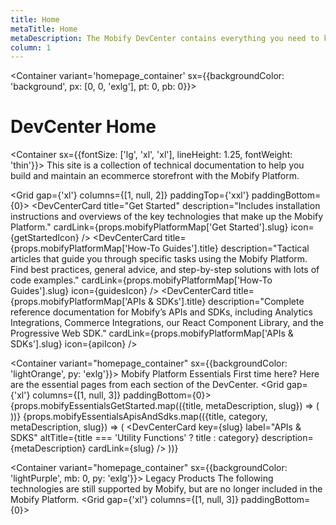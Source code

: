 ```yaml
---
title: Home
metaTitle: Home
metaDescription: The Mobify DevCenter contains everything you need to know to build and maintain your ecommerce front-end with the Mobify Platform.
column: 1
---
```



<Container variant='homepage_container' sx={{backgroundColor: 'background', px: [0, 0, 'exlg'], pt: 0, pb: 0}}>

# DevCenter Home

<Container sx={{fontSize: ['lg', 'xl', 'xl'], lineHeight: 1.25, fontWeight: 'thin'}}>
    This site is a collection of technical documentation to help you build and maintain an ecommerce
    storefront with the Mobify Platform.
</Container>

<Grid gap={'xl'} columns={[1, null, 2]} paddingTop={'xxl'} paddingBottom={0}>
    <DevCenterCard
        title="Get Started"
        description="Includes installation instructions and overviews of the key technologies that make up the Mobify Platform."
        cardLink={props.mobifyPlatformMap['Get Started'].slug}
        icon={getStartedIcon}
    />
    <DevCenterCard
        title={props.mobifyPlatformMap['How-To Guides'].title}
        description="Tactical articles that guide you through specific tasks using the Mobify Platform. Find best practices, general advice, and step-by-step solutions with lots of code examples."
        cardLink={props.mobifyPlatformMap['How-To Guides'].slug}
        icon={guidesIcon}
    />
    <DevCenterCard
        title={props.mobifyPlatformMap['APIs & SDKs'].title}
        description="Complete reference documentation for Mobify’s APIs and SDKs, including Analytics Integrations, Commerce Integrations, our React Component Library, and the Progressive Web SDK."
        cardLink={props.mobifyPlatformMap['APIs & SDKs'].slug}
        icon={apiIcon}
    />
    <DevCenterCard
        title="Release Notes"
        description="Keep up with new features and improvements to the Mobify Platform."
        cardLink="/release-notes"
        icon={releaseNotesIcon}
    />
</Grid>

</Container>

<Container variant="homepage_container" sx={{backgroundColor: 'lightOrange', py: 'exlg'}}>
    <Heading variant="homepage_header" as="h2">
        Mobify Platform Essentials
    </Heading>
    <Text variant="homepage_heading_description">
        First time here? Here are the essential pages from each section of the DevCenter.
    </Text>
    <Grid gap={'xl'} columns={[1, null, 3]} paddingBottom={0}>
        {props.mobifyEssentialsGetStarted.map(({title, metaDescription, slug}) => (
            <DevCenterCard
                key={slug}
                label="GET STARTED"
                altTitle={title}
                description={metaDescription}
                cardLink={slug}
            />
        ))}
        {props.mobifyEssentialsApisAndSdks.map(({title, category, metaDescription, slug}) => (
            <DevCenterCard
                key={slug}
                label="APIs & SDKS"
                altTitle={title === 'Utility Functions' ? title : category}
                description={metaDescription}
                cardLink={slug}
            />
        ))}
    </Grid>
</Container>

<Container variant="homepage_container" sx={{backgroundColor: 'lightPurple', mb: 0, py: 'exlg'}}>
    <Heading variant="homepage_header" as="h2">
        Legacy Products
    </Heading>
    <Text variant="homepage_heading_description">
        The following technologies are still supported by Mobify, but are no longer included in the
        Mobify Platform.
    </Text>
    <Grid gap={'xl'} columns={[1, null, 3]} paddingBottom={0}>
        <DevCenterCard
            altTitle="Adaptive.js"
            description="Adaptive.js is the JavaScript framework that powers Mobify's Web Experience Framework for building amazing mobile frontends without changing your backend"
            cardLink="http://adaptivejs.mobify.com/"
            isCardLinkExternal={true}
        />
    </Grid>
</Container>
